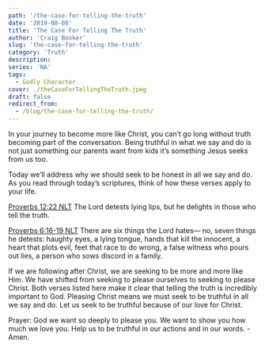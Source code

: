 ```yaml
---
path: '/the-case-for-telling-the-truth'
date: '2019-08-08'
title: 'The Case For Telling The Truth'
author: 'Craig Booker'
slug: 'the-case-for-telling-the-truth'
category: 'Truth'
description:
series: 'NA'
tags:
  - Godly Character
cover: ./theCaseForTellingTheTruth.jpeg
draft: false
redirect_from:
  - /blog/the-case-for-telling-the-truth/
---
```


In your journey to become more like Christ, you can’t go long without truth becoming part of the conversation. Being truthful in what we say and do is not just something our parents want from kids it’s something Jesus seeks from us too.

Today we’ll address why we should seek to be honest in all we say and do.
As you read through today’s scriptures, think of how these verses apply to your life.

[Proverbs 12:22 NLT](https://bible.com/bible/116/pro.12.22.NLT)
The Lord detests lying lips, but he delights in those who tell the truth.

[Proverbs 6:16‭-‬19 NLT](https://bible.com/bible/116/pro.6.16-19.NLT)
There are six things the Lord hates— no, seven things he detests: haughty eyes, a lying tongue, hands that kill the innocent, a heart that plots evil, feet that race to do wrong, a false witness who pours out lies, a person who sows discord in a family.

If we are following after Christ, we are seeking to be more and more like Him. We have shifted from seeking to please ourselves to seeking to please Christ. Both verses listed here make it clear that telling the truth is incredibly important to God. Pleasing Christ means we must seek to be truthful in all we say and do. Let us seek to be truthful because of our love for Christ.

Prayer: God we want so deeply to please you. We want to show you how much we love you. Help us to be truthful in our actions and in our words. -Amen.
